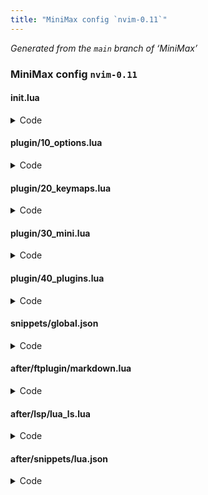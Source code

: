 ```yaml
---
title: "MiniMax config `nvim-0.11`"
---
```


_Generated from the `main` branch of 'MiniMax'_

### MiniMax config `nvim-0.11`

#### init.lua {#init.lua}

<details><summary>Code</summary>

```lua
-- ┌────────────────────┐
-- │ Welcome to MiniMax │
-- └────────────────────┘
--
-- This is a config designed to mostly use MINI. It provides out of the box
-- a stable, polished, and feature rich Neovim experience. Its structure:
--
-- ├ init.lua          Initial (this) file executed during startup
-- ├ plugin/           Files automatically sourced during startup
-- ├── 10_options.lua  Built-in Neovim behavior
-- ├── 20_keymaps.lua  Custom mappings
-- ├── 30_mini.lua     MINI configuration
-- ├── 40_plugins.lua  Plugins outside of MINI
-- ├ snippets/         User defined snippets (has demo file)
-- ├ after/            Files to override behavior added by plugins
-- ├── ftplugin/       Files for filetype behavior (has demo file)
-- ├── lsp/            Language server configurations (has demo file)
-- ├── snippets/       Higher priority snippet files (has demo file)
--
-- Config files are meant to be read, preferably inside a Neovim instance running
-- this config and opened at its root. This will help you better understand your
-- setup. Start with this file. Any order is possible, prefer the one listed above.
-- Ways of navigating your config:
-- - `<Space>` + `e` + (one of) `iokmp` - edit 'init.lua' or 'plugin/' files.
-- - Inside config directory: `<Space>ff` (picker) or `<Space>ed` (explorer)
-- - Navigate existing buffers with `[b`, `]b`, or `<Space>fb`.
--
-- Config files are also meant to be customized. Initially it is a baseline of
-- a working config based on MINI. Modify it to make it yours. Some approaches:
-- - Modify already existing files in a way that keeps them consistent.
-- - Add new files in a way that keeps config consistent.
--   Usually inside 'plugin/' or 'after/'.
--
-- Documentation comments like this can be found throughout the config.
-- Common conventions:
--
-- - See `:h key-notation` for key notation used.
-- - `:h xxx` means "documentation of helptag xxx". Either type text directly
--   followed by Enter or type `<Space>fh` to open a helptag fuzzy picker.
-- - "Type `<Space>fh`" means "press <Space>, followed by f, followed by h".
--   Unless said otherwise, it assumes that Normal mode is current.
-- - "See 'path/to/file'" means see open file at described path and read it.
-- - `:SomeCommand ...` or `:lua ...` means execute mentioned command.

-- Bootstrap 'mini.nvim' manually in a way that it gets managed by 'mini.deps'
local mini_path = vim.fn.stdpath('data') .. '/site/pack/deps/start/mini.nvim'
if not vim.loop.fs_stat(mini_path) then
  vim.cmd('echo "Installing `mini.nvim`" | redraw')
  local origin = 'https://github.com/nvim-mini/mini.nvim'
  local clone_cmd = { 'git', 'clone', '--filter=blob:none', origin, mini_path }
  vim.fn.system(clone_cmd)
  vim.cmd('packadd mini.nvim | helptags ALL')
  vim.cmd('echo "Installed `mini.nvim`" | redraw')
end

-- Plugin manager. Set up immediately for `now()`/`later()` helpers.
-- Example usage:
-- - `MiniDeps.add('...')` - use inside config to add a plugin
-- - `:DepsUpdate` - update all plugins
-- - `:DepsSnapSave` - save a snapshot of currently active plugins
--
-- See also:
-- - `:h MiniDeps-overview` - how to use it
-- - `:h MiniDeps-commands` - all available commands
-- - 'plugin/30_mini.lua' - more details about 'mini.nvim' in general
require('mini.deps').setup()

-- Define config table to be able to pass data between scripts
_G.Config = {}

-- Define custom autocommand group and helper to create an autocommand.
-- Autocommands are Neovim's way to define actions that are executed on events
-- (like creating a buffer, setting an option, etc.).
--
-- See also:
-- - `:h autocommand`
-- - `:h nvim_create_augroup()`
-- - `:h nvim_create_autocmd()`
local gr = vim.api.nvim_create_augroup('custom-config', {})
_G.Config.new_autocmd = function(event, pattern, callback, desc)
  local opts = { group = gr, pattern = pattern, callback = callback, desc = desc }
  vim.api.nvim_create_autocmd(event, opts)
end

-- Some plugins only and 'mini.nvim' modules need setup during startup if Neovim
-- is started like `nvim -- path/to/file`, otherwise delaying startup is fine
_G.Config.now_if_args = vim.fn.argc(-1) > 0 and MiniDeps.now or MiniDeps.later
```

</details>

#### plugin/10_options.lua {#plugin-10_options.lua}

<details><summary>Code</summary>

```lua
-- ┌──────────────────────────┐
-- │ Built-in Neovim behavior │
-- └──────────────────────────┘
--
-- This file defines Neovim's built-in behavior. The goal is to improve overall
-- usability in a way that works best with MINI.
--
-- Here `vim.o.xxx = value` sets default value of option `xxx` to `value`.
-- See `:h 'xxx'` (replace `xxx` with actual option name).
--
-- Option values can be customized on per buffer or window basis.
-- See 'after/ftplugin/' for common example.

-- stylua: ignore start
-- The next part (until `-- stylua: ignore end`) is aligned manually for easier
-- reading. Consider preserving this or remove `-- stylua` lines to autoformat.

-- General ====================================================================
vim.g.mapleader = ' ' -- Use `<Space>` as <Leader> key

vim.o.mouse       = 'a'            -- Enable mouse
vim.o.mousescroll = 'ver:25,hor:6' -- Customize mouse scroll
vim.o.switchbuf   = 'usetab'       -- Use already opened buffers when switching
vim.o.undofile    = true           -- Enable persistent undo

vim.o.shada = "'100,<50,s10,:1000,/100,@100,h" -- Limit ShaDa file (for startup)

-- Enable all filetype plugins and syntax (if not enabled, for better startup)
vim.cmd('filetype plugin indent on')
if vim.fn.exists('syntax_on') ~= 1 then vim.cmd('syntax enable') end

-- UI =========================================================================
vim.o.breakindent    = true       -- Indent wrapped lines to match line start
vim.o.breakindentopt = 'list:-1'  -- Add padding for lists (if 'wrap' is set)
vim.o.colorcolumn    = '+1'       -- Draw column on the right of maximum width
vim.o.cursorline     = true       -- Enable current line highlighting
vim.o.linebreak      = true       -- Wrap lines at 'breakat' (if 'wrap' is set)
vim.o.list           = true       -- Show helpful text indicators
vim.o.number         = true       -- Show line numbers
vim.o.pumheight      = 10         -- Make popup menu smaller
vim.o.ruler          = false      -- Don't show cursor coordinates
vim.o.shortmess      = 'CFOSWaco' -- Disable some built-in completion messages
vim.o.showmode       = false      -- Don't show mode in command line
vim.o.signcolumn     = 'yes'      -- Always show signcolumn (less flicker)
vim.o.splitbelow     = true       -- Horizontal splits will be below
vim.o.splitkeep      = 'screen'   -- Reduce scroll during window split
vim.o.splitright     = true       -- Vertical splits will be to the right
vim.o.winborder      = 'single'   -- Use border in floating windows
vim.o.wrap           = false      -- Don't visually wrap lines (toggle with \w)

vim.o.cursorlineopt  = 'screenline,number' -- Show cursor line per screen line

-- Special UI symbols. More is set via 'mini.basics' later.
vim.o.fillchars = 'eob: ,fold:╌'
vim.o.listchars = 'extends:…,nbsp:␣,precedes:…,tab:> '

-- Folds (see `:h fold-commands`, `:h zM`, `:h zR`, `:h zA`, `:h zj`)
vim.o.foldlevel   = 10       -- Fold nothing by default; set to 0 or 1 to fold
vim.o.foldmethod  = 'indent' -- Fold based on indent level
vim.o.foldnestmax = 10       -- Limit number of fold levels
vim.o.foldtext    = ''       -- Show text under fold with its highlighting

-- Editing ====================================================================
vim.o.autoindent    = true    -- Use auto indent
vim.o.expandtab     = true    -- Convert tabs to spaces
vim.o.formatoptions = 'rqnl1j'-- Improve comment editing
vim.o.ignorecase    = true    -- Ignore case during search
vim.o.incsearch     = true    -- Show search matches while typing
vim.o.infercase     = true    -- Infer case in built-in completion
vim.o.shiftwidth    = 2       -- Use this number of spaces for indentation
vim.o.smartcase     = true    -- Respect case if search pattern has upper case
vim.o.smartindent   = true    -- Make indenting smart
vim.o.spelloptions  = 'camel' -- Treat camelCase word parts as separate words
vim.o.tabstop       = 2       -- Show tab as this number of spaces
vim.o.virtualedit   = 'block' -- Allow going past end of line in blockwise mode

vim.o.iskeyword = '@,48-57,_,192-255,-' -- Treat dash as `word` textobject part

-- Pattern for a start of numbered list (used in `gw`). This reads as
-- "Start of list item is: at least one special character (digit, -, +, *)
-- possibly followed by punctuation (. or `)`) followed by at least one space".
vim.o.formatlistpat = [[^\s*[0-9\-\+\*]\+[\.\)]*\s\+]]

-- Built-in completion
vim.o.complete    = '.,w,b,kspell'                  -- Use less sources
vim.o.completeopt = 'menuone,noselect,fuzzy,nosort' -- Use custom behavior

-- Autocommands ===============================================================

-- Don't auto-wrap comments and don't insert comment leader after hitting 'o'.
-- Do on `FileType` to always override these changes from filetype plugins.
local f = function() vim.cmd('setlocal formatoptions-=c formatoptions-=o') end
_G.Config.new_autocmd('FileType', nil, f, "Proper 'formatoptions'")

-- There are other autocommands created by 'mini.basics'. See 'plugin/30_mini.lua'.

-- Diagnostics ================================================================

-- Neovim has built-in support for showing diagnostic messages. This configures
-- a more conservative display while still being useful.
-- See `:h vim.diagnostic` and `:h vim.diagnostic.config()`.
local diagnostic_opts = {
  -- Show signs on top of any other sign, but only for warnings and errors
  signs = { priority = 9999, severity = { min = 'WARN', max = 'ERROR' } },

  -- Show all diagnostics as underline (for their messages type `<Leader>ld`)
  underline = { severity = { min = 'HINT', max = 'ERROR' } },

  -- Show more details immediately for errors on the current line
  virtual_lines = false,
  virtual_text = {
    current_line = true,
    severity = { min = 'ERROR', max = 'ERROR' },
  },

  -- Don't update diagnostics when typing
  update_in_insert = false,
}

-- Use `later()` to avoid sourcing `vim.diagnostic` on startup
MiniDeps.later(function() vim.diagnostic.config(diagnostic_opts) end)
-- stylua: ignore end
```

</details>

#### plugin/20_keymaps.lua {#plugin-20_keymaps.lua}

<details><summary>Code</summary>

```lua
-- ┌─────────────────┐
-- │ Custom mappings │
-- └─────────────────┘
--
-- This file contains definitions of custom general and Leader mappings.

-- General mappings ===========================================================

-- Use this section to add custom general mappings. See `:h vim.keymap.set()`.

-- An example helper to create a Normal mode mapping
local nmap = function(lhs, rhs, desc)
  -- See `:h vim.keymap.set()`
  vim.keymap.set('n', lhs, rhs, { desc = desc })
end

-- Paste linewise before/after current line
-- Usage: `yiw` to yank a word and `]p` to put it on the next line.
nmap('[p', '<Cmd>exe "put! " . v:register<CR>', 'Paste Above')
nmap(']p', '<Cmd>exe "put "  . v:register<CR>', 'Paste Below')

-- Many general mappings are created by 'mini.basics'. See 'plugin/30_mini.lua'

-- stylua: ignore start
-- The next part (until `-- stylua: ignore end`) is aligned manually for easier
-- reading. Consider preserving this or remove `-- stylua` lines to autoformat.

-- Leader mappings ============================================================

-- Neovim has the concept of a Leader key (see `:h <Leader>`). It is a configurable
-- key that is primarily used for "workflow" mappings (opposed to text editing).
-- Like "open file explorer", "create scratch buffer", "pick from buffers".
--
-- In 'plugin/10_options.lua' <Leader> is set to <Space>, i.e. press <Space>
-- whenever there is a suggestion to press <Leader>.
--
-- This config uses a "two key Leader mappings" approach: first key describes
-- semantic group, second key executes an action. Both keys are usually chosen
-- to create some kind of mnemonic.
-- Example: `<Leader>f` groups "find" type of actions; `<Leader>ff` - find files.
-- Use this section to add Leader mappings in a structural manner.
--
-- Usually if there are global and local kinds of actions, lowercase second key
-- denotes global and uppercase - local.
-- Example: `<Leader>fs` / `<Leader>fS` - find workspace/document LSP symbols.
--
-- Many of the mappings use 'mini.nvim' modules set up in 'plugin/30_mini.lua'.

-- Create a global table with information about Leader groups in certain modes.
-- This is used to provide 'mini.clue' with extra clues.
-- Add an entry if you create a new group.
_G.Config.leader_group_clues = {
  { mode = 'n', keys = '<Leader>b', desc = '+Buffer' },
  { mode = 'n', keys = '<Leader>e', desc = '+Explore/Edit' },
  { mode = 'n', keys = '<Leader>f', desc = '+Find' },
  { mode = 'n', keys = '<Leader>g', desc = '+Git' },
  { mode = 'n', keys = '<Leader>l', desc = '+Language' },
  { mode = 'n', keys = '<Leader>m', desc = '+Map' },
  { mode = 'n', keys = '<Leader>o', desc = '+Other' },
  { mode = 'n', keys = '<Leader>s', desc = '+Session' },
  { mode = 'n', keys = '<Leader>t', desc = '+Terminal' },
  { mode = 'n', keys = '<Leader>v', desc = '+Visits' },

  { mode = 'x', keys = '<Leader>g', desc = '+Git' },
  { mode = 'x', keys = '<Leader>l', desc = '+Language' },
}

-- Helpers for a more concise `<Leader>` mappings.
-- Most of the mappings use `<Cmd>...<CR>` string as a right hand side (RHS) in
-- an attempt to be more concise yet descriptive. See `:h <Cmd>`.
-- This approach also doesn't require the underlying commands/functions to exist
-- during mapping creation: a "lazy loading" approach to improve startup time.
local nmap_leader = function(suffix, rhs, desc)
  vim.keymap.set('n', '<Leader>' .. suffix, rhs, { desc = desc })
end
local xmap_leader = function(suffix, rhs, desc)
  vim.keymap.set('x', '<Leader>' .. suffix, rhs, { desc = desc })
end

-- b is for 'Buffer'. Common usage:
-- - `<Leader>bs` - create scratch (temporary) buffer
-- - `<Leader>ba` - navigate to the alternative buffer
-- - `<Leader>bw` - wipeout (fully delete) current buffer
local new_scratch_buffer = function()
  vim.api.nvim_win_set_buf(0, vim.api.nvim_create_buf(true, true))
end

nmap_leader('ba', '<Cmd>b#<CR>',                                 'Alternate')
nmap_leader('bd', '<Cmd>lua MiniBufremove.delete()<CR>',         'Delete')
nmap_leader('bD', '<Cmd>lua MiniBufremove.delete(0, true)<CR>',  'Delete!')
nmap_leader('bs', new_scratch_buffer,                            'Scratch')
nmap_leader('bw', '<Cmd>lua MiniBufremove.wipeout()<CR>',        'Wipeout')
nmap_leader('bW', '<Cmd>lua MiniBufremove.wipeout(0, true)<CR>', 'Wipeout!')

-- e is for 'Explore' and 'Edit'. Common usage:
-- - `<Leader>ed` - open explorer at current working directory
-- - `<Leader>ef` - open directory of current file (needs to be present on disk)
-- - `<Leader>ei` - edit 'init.lua'
-- - All mappings that use `edit_plugin_file` - edit 'plugin/' config files
local edit_plugin_file = function(filename)
  return string.format('<Cmd>edit %s/plugin/%s<CR>', vim.fn.stdpath('config'), filename)
end
local explore_at_file = '<Cmd>lua MiniFiles.open(vim.api.nvim_buf_get_name(0))<CR>'
local explore_quickfix = function()
  for _, win_id in ipairs(vim.api.nvim_tabpage_list_wins(0)) do
    if vim.fn.getwininfo(win_id)[1].quickfix == 1 then return vim.cmd('cclose') end
  end
  vim.cmd('copen')
end

nmap_leader('ed', '<Cmd>lua MiniFiles.open()<CR>',          'Directory')
nmap_leader('ef', explore_at_file,                          'File directory')
nmap_leader('ei', '<Cmd>edit $MYVIMRC<CR>',                 'init.lua')
nmap_leader('ek', edit_plugin_file('20_keymaps.lua'),       'Keymaps config')
nmap_leader('em', edit_plugin_file('30_mini.lua'),          'MINI config')
nmap_leader('en', '<Cmd>lua MiniNotify.show_history()<CR>', 'Notifications')
nmap_leader('eo', edit_plugin_file('10_options.lua'),       'Options config')
nmap_leader('ep', edit_plugin_file('40_plugins.lua'),       'Plugins config')
nmap_leader('eq', explore_quickfix,                         'Quickfix')

-- f is for 'Fuzzy Find'. Common usage:
-- - `<Leader>ff` - find files; for best performance requires `ripgrep`
-- - `<Leader>fg` - find inside files; requires `ripgrep`
-- - `<Leader>fh` - find help tag
-- - `<Leader>fr` - resume latest picker
-- - `<Leader>fv` - all visited paths; requires 'mini.visits'
--
-- All these use 'mini.pick'. See `:h MiniPick-overview` for an overview.
local pick_added_hunks_buf = '<Cmd>Pick git_hunks path="%" scope="staged"<CR>'

nmap_leader('f/', '<Cmd>Pick history scope="/"<CR>',            '"/" history')
nmap_leader('f:', '<Cmd>Pick history scope=":"<CR>',            '":" history')
nmap_leader('fa', '<Cmd>Pick git_hunks scope="staged"<CR>',     'Added hunks (all)')
nmap_leader('fA', pick_added_hunks_buf,                         'Added hunks (buf)')
nmap_leader('fb', '<Cmd>Pick buffers<CR>',                      'Buffers')
nmap_leader('fc', '<Cmd>Pick git_commits<CR>',                  'Commits (all)')
nmap_leader('fC', '<Cmd>Pick git_commits path="%"<CR>',         'Commits (buf)')
nmap_leader('fd', '<Cmd>Pick diagnostic scope="all"<CR>',       'Diagnostic workspace')
nmap_leader('fD', '<Cmd>Pick diagnostic scope="current"<CR>',   'Diagnostic buffer')
nmap_leader('ff', '<Cmd>Pick files<CR>',                        'Files')
nmap_leader('fg', '<Cmd>Pick grep_live<CR>',                    'Grep live')
nmap_leader('fG', '<Cmd>Pick grep pattern="<cword>"<CR>',       'Grep current word')
nmap_leader('fh', '<Cmd>Pick help<CR>',                         'Help tags')
nmap_leader('fH', '<Cmd>Pick hl_groups<CR>',                    'Highlight groups')
nmap_leader('fl', '<Cmd>Pick buf_lines scope="all"<CR>',        'Lines (all)')
nmap_leader('fL', '<Cmd>Pick buf_lines scope="current"<CR>',    'Lines (buf)')
nmap_leader('fm', '<Cmd>Pick git_hunks<CR>',                    'Modified hunks (all)')
nmap_leader('fM', '<Cmd>Pick git_hunks path="%"<CR>',           'Modified hunks (buf)')
nmap_leader('fr', '<Cmd>Pick resume<CR>',                       'Resume')
nmap_leader('fR', '<Cmd>Pick lsp scope="references"<CR>',       'References (LSP)')
nmap_leader('fs', '<Cmd>Pick lsp scope="workspace_symbol"<CR>', 'Symbols workspace')
nmap_leader('fS', '<Cmd>Pick lsp scope="document_symbol"<CR>',  'Symbols document')
nmap_leader('fv', '<Cmd>Pick visit_paths cwd=""<CR>',           'Visit paths (all)')
nmap_leader('fV', '<Cmd>Pick visit_paths<CR>',                  'Visit paths (cwd)')

-- g is for 'Git'. Common usage:
-- - `<Leader>gs` - show information at cursor
-- - `<Leader>go` - toggle 'mini.diff' overlay to show in-buffer unstaged changes
-- - `<Leader>gd` - show unstaged changes as a patch in separate tabpage
-- - `<Leader>gL` - show Git log of current file
local git_log_cmd = [[Git log --pretty=format:\%h\ \%as\ │\ \%s --topo-order]]
local git_log_buf_cmd = git_log_cmd .. ' --follow -- %'

nmap_leader('ga', '<Cmd>Git diff --cached<CR>',             'Added diff')
nmap_leader('gA', '<Cmd>Git diff --cached -- %<CR>',        'Added diff buffer')
nmap_leader('gc', '<Cmd>Git commit<CR>',                    'Commit')
nmap_leader('gC', '<Cmd>Git commit --amend<CR>',            'Commit amend')
nmap_leader('gd', '<Cmd>Git diff<CR>',                      'Diff')
nmap_leader('gD', '<Cmd>Git diff -- %<CR>',                 'Diff buffer')
nmap_leader('gl', '<Cmd>' .. git_log_cmd .. '<CR>',         'Log')
nmap_leader('gL', '<Cmd>' .. git_log_buf_cmd .. '<CR>',     'Log buffer')
nmap_leader('go', '<Cmd>lua MiniDiff.toggle_overlay()<CR>', 'Toggle overlay')
nmap_leader('gs', '<Cmd>lua MiniGit.show_at_cursor()<CR>',  'Show at cursor')

xmap_leader('gs', '<Cmd>lua MiniGit.show_at_cursor()<CR>', 'Show at selection')

-- l is for 'Language'. Common usage:
-- - `<Leader>ld` - show more diagnostic details in a floating window
-- - `<Leader>lr` - perform rename via LSP
-- - `<Leader>ls` - navigate to source definition of symbol under cursor
--
-- NOTE: most LSP mappings represent a more structured way of replacing built-in
-- LSP mappings (like `:h gra` and others). This is needed because `gr` is mapped
-- by an "replace" operator in 'mini.operators' (which is more commonly used).
local formatting_cmd = '<Cmd>lua require("conform").format({lsp_fallback=true})<CR>'

nmap_leader('la', '<Cmd>lua vim.lsp.buf.code_action()<CR>',     'Actions')
nmap_leader('ld', '<Cmd>lua vim.diagnostic.open_float()<CR>',   'Diagnostic popup')
nmap_leader('lf', formatting_cmd,                               'Format')
nmap_leader('li', '<Cmd>lua vim.lsp.buf.implementation()<CR>',  'Implementation')
nmap_leader('lh', '<Cmd>lua vim.lsp.buf.hover()<CR>',           'Hover')
nmap_leader('lr', '<Cmd>lua vim.lsp.buf.rename()<CR>',          'Rename')
nmap_leader('lR', '<Cmd>lua vim.lsp.buf.references()<CR>',      'References')
nmap_leader('ls', '<Cmd>lua vim.lsp.buf.definition()<CR>',      'Source definition')
nmap_leader('lt', '<Cmd>lua vim.lsp.buf.type_definition()<CR>', 'Type definition')

xmap_leader('lf', formatting_cmd, 'Format selection')

-- m is for 'Map'. Common usage:
-- - `<Leader>mt` - toggle map from 'mini.map' (closed by default)
-- - `<Leader>mf` - focus on the map for fast navigation
-- - `<Leader>ms` - change map's side (if it covers something underneath)
nmap_leader('mf', '<Cmd>lua MiniMap.toggle_focus()<CR>', 'Focus (toggle)')
nmap_leader('mr', '<Cmd>lua MiniMap.refresh()<CR>',      'Refresh')
nmap_leader('ms', '<Cmd>lua MiniMap.toggle_side()<CR>',  'Side (toggle)')
nmap_leader('mt', '<Cmd>lua MiniMap.toggle()<CR>',       'Toggle')

-- o is for 'Other'. Common usage:
-- - `<Leader>oz` - toggle between "zoomed" and regular view of current buffer
nmap_leader('or', '<Cmd>lua MiniMisc.resize_window()<CR>', 'Resize to default width')
nmap_leader('ot', '<Cmd>lua MiniTrailspace.trim()<CR>',    'Trim trailspace')
nmap_leader('oz', '<Cmd>lua MiniMisc.zoom()<CR>',          'Zoom toggle')

-- s is for 'Session'. Common usage:
-- - `<Leader>sn` - start new session
-- - `<Leader>sr` - read previously started session
-- - `<Leader>sd` - delete previously started session
local session_new = 'MiniSessions.write(vim.fn.input("Session name: "))'

nmap_leader('sd', '<Cmd>lua MiniSessions.select("delete")<CR>', 'Delete')
nmap_leader('sn', '<Cmd>lua ' .. session_new .. '<CR>',         'New')
nmap_leader('sr', '<Cmd>lua MiniSessions.select("read")<CR>',   'Read')
nmap_leader('sw', '<Cmd>lua MiniSessions.write()<CR>',          'Write current')

-- t is for 'Terminal'
nmap_leader('tT', '<Cmd>horizontal term<CR>', 'Terminal (horizontal)')
nmap_leader('tt', '<Cmd>vertical term<CR>',   'Terminal (vertical)')

-- v is for 'Visits'. Common usage:
-- - `<Leader>vv` - add    "core" label to current file.
-- - `<Leader>vV` - remove "core" label to current file.
-- - `<Leader>vc` - pick among all files with "core" label.
local make_pick_core = function(cwd, desc)
  return function()
    local sort_latest = MiniVisits.gen_sort.default({ recency_weight = 1 })
    local local_opts = { cwd = cwd, filter = 'core', sort = sort_latest }
    MiniExtra.pickers.visit_paths(local_opts, { source = { name = desc } })
  end
end

nmap_leader('vc', make_pick_core('',  'Core visits (all)'),       'Core visits (all)')
nmap_leader('vC', make_pick_core(nil, 'Core visits (cwd)'),       'Core visits (cwd)')
nmap_leader('vv', '<Cmd>lua MiniVisits.add_label("core")<CR>',    'Add "core" label')
nmap_leader('vV', '<Cmd>lua MiniVisits.remove_label("core")<CR>', 'Remove "core" label')
nmap_leader('vl', '<Cmd>lua MiniVisits.add_label()<CR>',          'Add label')
nmap_leader('vL', '<Cmd>lua MiniVisits.remove_label()<CR>',       'Remove label')
-- stylua: ignore end
```

</details>

#### plugin/30_mini.lua {#plugin-30_mini.lua}

<details><summary>Code</summary>

```lua
-- ┌────────────────────┐
-- │ MINI configuration │
-- └────────────────────┘
--
-- This file contains configuration of the MINI parts of the config.
-- It contains only configs for the 'mini.nvim' plugin (installed in 'init.lua').
--
-- 'mini.nvim' is a library of modules. Each is enabled independently via
-- `require('mini.xxx').setup()` convention. It creates all intended side effects:
-- mappings, autocommands, highlight groups, etc. It also creates a global
-- `MiniXxx` table that can be later used to access module's features.
--
-- Every module's `setup()` function accepts an optional `config` table to
-- adjust its behavior. See the structure of this table at `:h MiniXxx.config`.
--
-- See `:h mini.nvim-general-principles` for more general principles.
--
-- Here each module's `setup()` has a brief explanation of what the module is for,
-- its usage examples (uses Leader mappings from 'plugin/20_keymaps.lua'), and
-- possible directions for more info.
-- For more info about a module see its help page (`:h mini.xxx` for 'mini.xxx').

-- To minimize the time until first screen draw, modules are enabled in two steps:
-- - Step one enables everything that is needed for first draw with `now()`.
--   Sometimes is needed only if Neovim is started as `nvim -- path/to/file`.
-- - Everything else is delayed until the first draw with `later()`.
local now, later = MiniDeps.now, MiniDeps.later
local now_if_args = _G.Config.now_if_args

-- Step one ===================================================================
-- Enable 'miniwinter' color scheme. It comes with 'mini.nvim' and uses 'mini.hues'.
--
-- See also:
-- - `:h mini.nvim-color-schemes` - list of other color schemes
-- - `:h MiniHues-examples` - how to define highlighting with 'mini.hues'
-- - 'plugin/40_plugins.lua' honorable mentions - other good color schemes
now(function() vim.cmd('colorscheme miniwinter') end)

-- You can try these other 'mini.hues'-based color schemes (uncomment with `gcc`):
-- now(function() vim.cmd('colorscheme minispring') end)
-- now(function() vim.cmd('colorscheme minisummer') end)
-- now(function() vim.cmd('colorscheme miniautumn') end)
-- now(function() vim.cmd('colorscheme randomhue') end)

-- Common configuration presets. Example usage:
-- - `<C-s>` in Insert mode - save and go to Normal mode
-- - `go` / `gO` - insert empty line before/after in Normal mode
-- - `gy` / `gp` - copy / paste from system clipboard
-- - `\` + key - toggle common options. Like `\h` toggles highlighting search.
-- - `<C-hjkl>` (four combos) - navigate between windows.
-- - `<M-hjkl>` in Insert/Command mode - navigate in that mode.
--
-- See also:
-- - `:h MiniBasics.config.options` - list of adjusted options
-- - `:h MiniBasics.config.mappings` - list of created mappings
-- - `:h MiniBasics.config.autocommands` - list of created autocommands
now(function()
  require('mini.basics').setup({
    -- Manage options in 'plugin/10_options.lua' for didactic purposes
    options = { basic = false },
    mappings = {
      -- Create `<C-hjkl>` mappings for window navigation
      windows = true,
      -- Create `<M-hjkl>` mappings for navigation in Insert and Command modes
      move_with_alt = true,
    },
  })
end)

-- Icon provider. Usually no need to use manually. It is used by plugins like
-- 'mini.pick', 'mini.files', 'mini.statusline', and others.
now(function()
  -- Set up to not prefer extension-based icon for some extensions
  local ext3_blocklist = { scm = true, txt = true, yml = true }
  local ext4_blocklist = { json = true, yaml = true }
  require('mini.icons').setup({
    use_file_extension = function(ext, _)
      return not (ext3_blocklist[ext:sub(-3)] or ext4_blocklist[ext:sub(-4)])
    end,
  })

  -- Mock 'nvim-tree/nvim-web-devicons' for plugins without 'mini.icons' support.
  -- Not needed for 'mini.nvim' or MiniMax, but might be useful for others.
  later(MiniIcons.mock_nvim_web_devicons)

  -- Add LSP kind icons. Useful for 'mini.completion'.
  later(MiniIcons.tweak_lsp_kind)
end)

-- Miscellaneous small but useful functions. Example usage:
-- - `<Leader>oz` - toggle between "zoomed" and regular view of current buffer
-- - `<Leader>or` - resize window to its "editable width"
-- - `:lua put_text(vim.lsp.get_clients())` - put output of a function below
--   cursor in current buffer. Useful for a detailed exploration.
-- - `:lua put(MiniMisc.stat_summary(MiniMisc.bench_time(f, 100)))` - run
--   function `f` 100 times and report statistical summary of execution times
--
-- Uses `now()` for `setup_xxx()` to work when started like `nvim -- path/to/file`
now_if_args(function()
  -- Makes `:h MiniMisc.put()` and `:h MiniMisc.put_text()` public
  require('mini.misc').setup()

  -- Change current working directory based on the current file path. It
  -- searches up the file tree until the first root marker ('.git' or 'Makefile')
  -- and sets their parent directory as a current directory.
  -- This is helpful when simultaneously dealing with files from several projects.
  MiniMisc.setup_auto_root()

  -- Restore latest cursor position on file open
  MiniMisc.setup_restore_cursor()

  -- Synchronize terminal emulator background with Neovim's background to remove
  -- possibly different color padding around Neovim instance
  MiniMisc.setup_termbg_sync()
end)

-- Notifications provider. Shows all kinds of notifications in the upper right
-- corner (by default). Example usage:
-- - `:h vim.notify()` - show notification (hides automatically)
-- - `<Leader>en` - show notification history
--
-- See also:
-- - `:h MiniNotify.config` for some of common configuration examples.
now(function() require('mini.notify').setup() end)

-- Session management. A thin wrapper around `:h mksession` that consistently
-- manages session files. Example usage:
-- - `<Leader>sn` - start new session
-- - `<Leader>sr` - read previously started session
-- - `<Leader>sd` - delete previously started session
now(function() require('mini.sessions').setup() end)

-- Start screen. This is what is shown when you open Neovim like `nvim`.
-- Example usage:
-- - Type prefix keys to limit available candidates
-- - Navigate down/up with `<C-n>` and `<C-p>`
-- - Press `<CR>` to select an entry
--
-- See also:
-- - `:h MiniStarter-example-config` - non-default config examples
-- - `:h MiniStarter-lifecycle` - how to work with Starter buffer
now(function() require('mini.starter').setup() end)

-- Statusline. Sets `:h 'statusline'` to show more info in a line below window.
-- Example usage:
-- - Left most section indicates current mode (text + highlighting).
-- - Second from left section shows "developer info": Git, diff, diagnostics, LSP.
-- - Center section shows the name of displayed buffer.
-- - Second to right section shows more buffer info.
-- - Right most section shows current cursor coordinates and search results.
--
-- See also:
-- - `:h MiniStatusline-example-content` - example of default content. Use it to
--   configure a custom statusline by setting `config.content.active` function.
now(function() require('mini.statusline').setup() end)

-- Tabline. Sets `:h 'tabline'` to show all listed buffers in a line at the top.
-- Buffers are ordered as they were created. Navigate with `[b` and `]b`.
now(function() require('mini.tabline').setup() end)

-- Step two ===================================================================

-- Extra 'mini.nvim' functionality.
--
-- See also:
-- - `:h MiniExtra.pickers` - pickers. Most are mapped in `<Leader>f` group.
--   Calling `setup()` makes 'mini.pick' respect 'mini.extra' pickers.
-- - `:h MiniExtra.gen_ai_spec` - 'mini.ai' textobject specifications
-- - `:h MiniExtra.gen_highlighter` - 'mini.hipatterns' highlighters
later(function() require('mini.extra').setup() end)

-- Extend and create a/i textobjects, like `:h a(`, `:h a'`, and more).
-- Contains not only `a` and `i` type of textobjects, but also their "next" and
-- "last" variants that will explicitly search for textobjects after and before
-- cursor. Example usage:
-- - `ci)` - *c*hange *i*inside parenthesis (`)`)
-- - `di(` - *d*elete *i*inside padded parenthesis (`(`)
-- - `yaq` - *y*ank *a*round *q*uote (any of "", '', or ``)
-- - `vif` - *v*isually select *i*inside *f*unction call
-- - `cina` - *c*hange *i*nside *n*ext *a*rgument
-- - `valaala` - *v*isually select *a*round *l*ast (i.e. previous) *a*rgument
--   and then again reselect *a*round new *l*ast *a*rgument
--
-- See also:
-- - `:h text-objects` - general info about what textobjects are
-- - `:h MiniAi-builtin-textobjects` - list of all supported textobjects
-- - `:h MiniAi-textobject-specification` - examples of custom textobjects
later(function()
  local ai = require('mini.ai')
  ai.setup({
    -- 'mini.ai' can be extended with custom textobjects
    custom_textobjects = {
      -- Make `aB` / `iB` act on around/inside whole *b*uffer
      B = MiniExtra.gen_ai_spec.buffer(),
      -- For more complicated textobjects that require structural awareness,
      -- use tree-sitter. This example makes `aF`/`iF` mean around/inside function
      -- definition (not call). See `:h MiniAi.gen_spec.treesitter()` for details.
      F = ai.gen_spec.treesitter({ a = '@function.outer', i = '@function.inner' }),
    },

    -- 'mini.ai' by default mostly mimics built-in search behavior: first try
    -- to find textobject covering cursor, then try to find to the right.
    -- Although this works in most cases, some are confusing. It is more robust to
    -- always try to search only covering textobject and explicitly ask to search
    -- for next (`an`/`in`) or last (`an`/`il`).
    -- Try this. If you don't like it - delete next line and this comment.
    search_method = 'cover',
  })
end)

-- Align text interactively. Example usage:
-- - `gaip,` - `ga` (align operator) *i*nside *p*aragraph by comma
-- - `gAip` - start interactive alignment on the paragraph. Choose how to
--   split, justify, and merge string parts. Press `<CR>` to make it permanent,
--   press `<Esc>` to go back to initial state.
--
-- See also:
-- - `:h MiniAlign-example` - hands-on list of examples to practice aligning
-- - `:h MiniAlign.gen_step` - list of support step customizations
-- - `:h MiniAlign-algorithm` - how alignment is done on algorithmic level
later(function() require('mini.align').setup() end)

-- Animate common Neovim actions. Like cursor movement, scroll, window resize,
-- window open, window close. Animations are done based on Neovim events and
-- don't require custom mappings.
--
-- It is not enabled by default because its effects are a matter of taste.
-- Also scroll and resize have some unwanted side effects (see `:h mini.animate`).
-- Uncomment next line (use `gcc`) to enable.
-- later(function() require('mini.animate').setup() end)

-- Go forward/backward with square brackets. Implements consistent sets of mappings
-- for selected targets (like buffers, diagnostic, quickfix list entries, etc.).
-- Example usage:
-- - `]b` - go to next buffer
-- - `[j` - go to previous jump inside current buffer
-- - `[Q` - go to first entry of quickfix list
-- - `]X` - go to last conflict marker in a buffer
--
-- See also:
-- - `:h MiniBracketed` - overall mapping design and list of targets
later(function() require('mini.bracketed').setup() end)

-- Remove buffers. Opened files occupy space in tabline and buffer picker.
-- When not needed, they can be removed. Example usage:
-- - `<Leader>bw` - completely wipeout current buffer (see `:h :bwipeout`)
-- - `<Leader>bW` - completely wipeout current buffer even if it has changes
-- - `<Leader>bd` - delete current buffer (see `:h :bdelete`)
later(function() require('mini.bufremove').setup() end)

-- Show next key clues in a bottom right window. Requires explicit opt-in for
-- keys that act as clue trigger. Example usage:
-- - Press `<Leader>` and wait for 1 second. A window with information about
--   next available keys should appear.
-- - Press one of the listed keys. Window updates immediately to show information
--   about new next available keys. You can press `<BS>` to go back in key sequence.
-- - Press keys until they resolve into some mapping.
--
-- Note: it is designed to work in buffers for normal files. It doesn't work in
-- special buffers (like for 'mini.starter' or 'mini.files') to not conflict
-- with its local mappings.
--
-- See also:
-- - `:h MiniClue-examples` - examples of common setups
-- - `:h MiniClue.ensure_buf_triggers()` - use it to enable triggers in buffer
-- - `:h MiniClue.set_mapping_desc()` - change mapping description not from config
later(function()
  local miniclue = require('mini.clue')
  -- stylua: ignore
  miniclue.setup({
    -- Define which clues to show. By default shows only clues for custom mappings
    -- (uses `desc` field from the mapping; takes precedence over custom clue).
    clues = {
      -- This is defined in 'plugin/20_keymaps.lua' with Leader group descriptions
      Config.leader_group_clues,
      miniclue.gen_clues.builtin_completion(),
      miniclue.gen_clues.g(),
      miniclue.gen_clues.marks(),
      miniclue.gen_clues.registers(),
      -- This creates a submode for window resize mappings. Try the following:
      -- - Press `<C-w>s` to make a window split.
      -- - Press `<C-w>+` to increase height. Clue window still shows clues as if
      --   `<C-w>` is pressed again. Keep pressing just `+` to increase height.
      --   Try pressing `-` to decrease height.
      -- - Stop submode either by `<Esc>` or by any key that is not in submode.
      miniclue.gen_clues.windows({ submode_resize = true }),
      miniclue.gen_clues.z(),
    },
    -- Explicitly opt-in for set of common keys to trigger clue window
    triggers = {
      { mode = 'n', keys = '<Leader>' }, -- Leader triggers
      { mode = 'x', keys = '<Leader>' },
      { mode = 'n', keys = '\\' },       -- mini.basics
      { mode = 'n', keys = '[' },        -- mini.bracketed
      { mode = 'n', keys = ']' },
      { mode = 'x', keys = '[' },
      { mode = 'x', keys = ']' },
      { mode = 'i', keys = '<C-x>' },    -- Built-in completion
      { mode = 'n', keys = 'g' },        -- `g` key
      { mode = 'x', keys = 'g' },
      { mode = 'n', keys = "'" },        -- Marks
      { mode = 'n', keys = '`' },
      { mode = 'x', keys = "'" },
      { mode = 'x', keys = '`' },
      { mode = 'n', keys = '"' },        -- Registers
      { mode = 'x', keys = '"' },
      { mode = 'i', keys = '<C-r>' },
      { mode = 'c', keys = '<C-r>' },
      { mode = 'n', keys = '<C-w>' },    -- Window commands
      { mode = 'n', keys = 'z' },        -- `z` key
      { mode = 'x', keys = 'z' },
    },
  })
end)

-- Tweak and save any color scheme. Contains utility functions to work with
-- color spaces and color schemes. Example usage:
-- - `:Colorscheme default` - switch with animation to the default color scheme
--
-- See also:
-- - `:h MiniColors.interactive()` - interactively tweak color scheme
-- - `:h MiniColors-recipes` - common recipes to use during interactive tweaking
-- - `:h MiniColors.convert()` - convert between color spaces
-- - `:h MiniColors-color-spaces` - list of supported color sapces
--
-- It is not enabled by default because it is not really needed on a daily basis.
-- Uncomment next line (use `gcc`) to enable.
-- later(function() require('mini.colors').setup() end)

-- Comment lines. Provides functionality to work with commented lines.
-- Uses `:h 'commentstring'` option to infer comment structure.
-- Example usage:
-- - `gcip` - toggle comment (`gc`) *i*inside *p*aragraph
-- - `vapgc` - *v*isually select *a*round *p*aragraph and toggle comment (`gc`)
-- - `gcgc` - uncomment (`gc`, operator) comment block at cursor (`gc`, textobject)
--
-- The built-in `:h commenting` is based on 'mini.comment'. Yet this module is
-- still enabled as it provides more customization opportunities.
later(function() require('mini.comment').setup() end)

-- Completion and signature help. Implements async "two stage" autocompletion:
-- - Based on attached LSP servers that support completion.
-- - Fallback (based on built-in keyword completion) if there is no LSP candidates.
--
-- Example usage in Insert mode with attached LSP:
-- - Start typing text that should be recognized by LSP (like variable name).
-- - After 100ms a popup menu with candidates appears.
-- - Press `<Tab>` / `<S-Tab>` to navigate down/up the list. These are set up
--   in 'mini.keymap'. You can also use `<C-n>` / `<C-p>`.
-- - During navigation there is an info window to the right showing extra info
--   that the LSP server can provide about the candidate. It appears after the
--   candidate stays selected for 100ms. Use `<C-f>` / `<C-b>` to scroll it.
-- - Navigating to an entry also changes buffer text. If you are happy with it,
--   keep typing after it. To discard completion completely, press `<C-e>`.
-- - After pressing special trigger(s), usually `(`, a window appears that shows
--   the signature of the current function/method. It gets updated as you type
--   showing the currently active parameter.
--
-- Example usage in Insert mode without an attached LSP or in places not
-- supported by the LSP (like comments):
-- - Start typing a word that is present in current or opened buffers.
-- - After 100ms popup menu with candidates appears.
-- - Navigate with `<Tab>` / `<S-Tab>` or `<C-n>` / `<C-p>`. This also updates
--   buffer text. If happy with choice, keep typing. Stop with `<C-e>`.
--
-- It also works with snippet candidates provided by LSP server. Best experience
-- when paired with 'mini.snippets' (which is set up in this file).
later(function()
  -- Customize post-processing of LSP responses for a better user experience.
  -- Don't show 'Text' suggestions (usually noisy) and show snippets last.
  local process_items_opts = { kind_priority = { Text = -1, Snippet = 99 } }
  local process_items = function(items, base)
    return MiniCompletion.default_process_items(items, base, process_items_opts)
  end
  require('mini.completion').setup({
    lsp_completion = {
      -- Without this config autocompletion is set up through `:h 'completefunc'`.
      -- Although not needed, setting up through `:h 'omnifunc'` is cleaner
      -- (sets up only when needed) and makes it possible to use `<C-u>`.
      source_func = 'omnifunc',
      auto_setup = false,
      process_items = process_items,
    },
  })

  -- Set 'omnifunc' for LSP completion only when needed.
  local on_attach = function(ev)
    vim.bo[ev.buf].omnifunc = 'v:lua.MiniCompletion.completefunc_lsp'
  end
  _G.Config.new_autocmd('LspAttach', nil, on_attach, "Set 'omnifunc'")

  -- Advertise to servers that Neovim now supports certain set of completion and
  -- signature features through 'mini.completion'.
  vim.lsp.config('*', { capabilities = MiniCompletion.get_lsp_capabilities() })
end)

-- Autohighlight word under cursor with a customizable delay.
-- Word boundaries are defined based on `:h 'iskeyword'` option.
--
-- It is not enabled by default because its effects are a matter of taste.
-- Uncomment next line (use `gcc`) to enable.
-- later(function() require('mini.cursorword').setup() end)

-- Work with diff hunks that represent the difference between the buffer text and
-- some reference text set by a source. Default source uses text from Git index.
-- Also provides summary info used in developer section of 'mini.statusline'.
-- Example usage:
-- - `ghip` - apply hunks (`gh`) within *i*nside *p*aragraph
-- - `gHG` - reset hunks (`gH`) from cursor until end of buffer (`G`)
-- - `ghgh` - apply (`gh`) hunk at cursor (`gh`)
-- - `gHgh` - reset (`gH`) hunk at cursor (`gh`)
-- - `<Leader>go` - toggle overlay
--
-- See also:
-- - `:h MiniDiff-overview` - overview of how module works
-- - `:h MiniDiff-diff-summary` - available summary information
-- - `:h MiniDiff.gen_source` - available built-in sources
later(function() require('mini.diff').setup() end)

-- Navigate and manipulate file system
--
-- Navigation is done using column view (Miller columns) to display nested
-- directories, they are displayed in floating windows in top left corner.
--
-- Manipulate files and directories by editing text as regular buffers.
--
-- Example usage:
-- - `<Leader>ed` - open current working directory
-- - `<Leader>ef` - open directory of current file (needs to be present on disk)
--
-- Basic navigation:
-- - `l` - go in entry at cursor: navigate into directory or open file
-- - `h` - go out of focused directory
-- - Navigate window as any regular buffer
-- - Press `g?` inside explorer to see more mappings
--
-- Basic manipulation:
-- - After any following action, press `=` in Normal mode to synchronize, read
--   carefully about actions, press `y` or `<CR>` to confirm
-- - New entry: press `o` and type its name; end with `/` to create directory
-- - Rename: press `C` and type new name
-- - Delete: type `dd`
-- - Move/copy: type `dd`/`yy`, navigate to target directory, press `p`
--
-- See also:
-- - `:h MiniFiles-navigation` - more details about how to navigate
-- - `:h MiniFiles-manipulation` - more details about how to manipulate
-- - `:h MiniFiles-examples` - examples of common setups
later(function()
  -- Enable directory/file preview
  require('mini.files').setup({ windows = { preview = true } })

  -- Add common bookmarks for every explorer. Example usage inside explorer:
  -- - `'c` to navigate into your config directory
  -- - `g?` to see available bookmarks
  local add_marks = function()
    MiniFiles.set_bookmark('c', vim.fn.stdpath('config'), { desc = 'Config' })
    local minideps_plugins = vim.fn.stdpath('data') .. '/site/pack/deps/opt'
    MiniFiles.set_bookmark('p', minideps_plugins, { desc = 'Plugins' })
    MiniFiles.set_bookmark('w', vim.fn.getcwd, { desc = 'Working directory' })
  end
  _G.Config.new_autocmd('User', 'MiniFilesExplorerOpen', add_marks, 'Add bookmarks')
end)

-- Git integration for more straightforward Git actions based on Neovim's state.
-- It is not meant as a fully featured Git client, only to provide helpers that
-- integrate better with Neovim. Example usage:
-- - `<Leader>gs` - show information at cursor
-- - `<Leader>gd` - show unstaged changes as a patch in separate tabpage
-- - `<Leader>gL` - show Git log of current file
-- - `:Git help git` - show output of `git help git` inside Neovim
--
-- See also:
-- - `:h MiniGit-examples` - examples of common setups
-- - `:h :Git` - more details about `:Git` user command
-- - `:h MiniGit.show_at_cursor()` - what information at cursor is shown
later(function() require('mini.git').setup() end)

-- Highlight patterns in text. Like `TODO`/`NOTE` or color hex codes.
-- Example usage:
-- - `:Pick hipatterns` - pick among all highlighted patterns
--
-- See also:
-- - `:h MiniHipatterns-examples` - examples of common setups
later(function()
  local hipatterns = require('mini.hipatterns')
  local hi_words = MiniExtra.gen_highlighter.words
  hipatterns.setup({
    highlighters = {
      -- Highlight a fixed set of common words. Will be highlighted in any place,
      -- not like "only in comments".
      fixme = hi_words({ 'FIXME', 'Fixme', 'fixme' }, 'MiniHipatternsFixme'),
      hack = hi_words({ 'HACK', 'Hack', 'hack' }, 'MiniHipatternsHack'),
      todo = hi_words({ 'TODO', 'Todo', 'todo' }, 'MiniHipatternsTodo'),
      note = hi_words({ 'NOTE', 'Note', 'note' }, 'MiniHipatternsNote'),

      -- Highlight hex color string (#aabbcc) with that color as a background
      hex_color = hipatterns.gen_highlighter.hex_color(),
    },
  })
end)

-- Visualize and work with indent scope. It visualizes indent scope "at cursor"
-- with animated vertical line. Provides relevant motions and textobjects.
-- Example usage:
-- - `cii` - *c*hange *i*nside *i*ndent scope
-- - `Vaiai` - *V*isually select *a*round *i*ndent scope and then again
--   reselect *a*round new *i*indent scope
-- - `[i` / `]i` - navigate to scope's top / bottom
--
-- See also:
-- - `:h MiniIndentscope.gen_animation` - available animation rules
later(function() require('mini.indentscope').setup() end)

-- Jump to next/previous single character. It implements "smarter `fFtT` keys"
-- (see `:h f`) that work across multiple lines, start "jumping mode", and
-- highlight all target matches. Example usage:
-- - `fxff` - move *f*orward onto next character "x", then next, and next again
-- - `dt)` - *d*elete *t*ill next closing parenthesis (`)`)
later(function() require('mini.jump').setup() end)

-- Jump within visible lines to pre-defined spots via iterative label filtering.
-- Spots are computed by a configurable spotter function. Example usage:
-- - Lock eyes on desired location to jump
-- - `<CR>` - start jumping; this shows character labels over target spots
-- - Type character that appears over desired location; number of target spots
--   should be reduced
-- - Keep typing labels until target spot is unique to perform the jump
--
-- See also:
-- - `:h MiniJump2d.gen_spotter` - list of available spotters
later(function() require('mini.jump2d').setup() end)

-- Special key mappings. Provides helpers to map:
-- - Multi-step actions. Apply action 1 if condition is met; else apply
--   action 2 if condition is met; etc.
-- - Combos. Sequence of keys where each acts immediately plus execute extra
--   action if all are typed fast enough. Useful for Insert mode mappings to not
--   introduce delay when typing mapping keys without intention to execute action.
--
-- See also:
-- - `:h MiniKeymap-examples` - examples of common setups
-- - `:h MiniKeymap.map_multistep()` - map multi-step action
-- - `:h MiniKeymap.map_combo()` - map combo
later(function()
  require('mini.keymap').setup()
  -- Navigate 'mini.completion' menu with `<Tab>` /  `<S-Tab>`
  MiniKeymap.map_multistep('i', '<Tab>', { 'pmenu_next' })
  MiniKeymap.map_multistep('i', '<S-Tab>', { 'pmenu_prev' })
  -- On `<CR>` try to accept current completion item, fall back to accounting
  -- for pairs from 'mini.pairs'
  MiniKeymap.map_multistep('i', '<CR>', { 'pmenu_accept', 'minipairs_cr' })
  -- On `<BS>` just try to account for pairs from 'mini.pairs'
  MiniKeymap.map_multistep('i', '<BS>', { 'minipairs_bs' })
end)

-- Window with text overview. It is displayed on the right hand side. Can be used
-- for quick overview and navigation. Hidden by default. Example usage:
-- - `<Leader>mt` - toggle map window
-- - `<Leader>mf` - focus on the map for fast navigation
-- - `<Leader>ms` - change map's side (if it covers something underneath)
--
-- See also:
-- - `:h MiniMap.gen_encode_symbols` - list of symbols to use for text encoding
-- - `:h MiniMap.gen_integration` - list of integrations to show in the map
--
-- NOTE: Might introduce lag on very big buffers (10000+ lines)
later(function()
  local map = require('mini.map')
  map.setup({
    -- Use Braille dots to encode text
    symbols = { encode = map.gen_encode_symbols.dot('4x2') },
    -- Show built-in search matches, 'mini.diff' hunks, and diagnostic entries
    integrations = {
      map.gen_integration.builtin_search(),
      map.gen_integration.diff(),
      map.gen_integration.diagnostic(),
    },
  })

  -- Map built-in navigation characters to force map refresh
  for _, key in ipairs({ 'n', 'N', '*', '#' }) do
    local rhs = key
      -- Also open enough folds when jumping to the next match
      .. 'zv'
      .. '<Cmd>lua MiniMap.refresh({}, { lines = false, scrollbar = false })<CR>'
    vim.keymap.set('n', key, rhs)
  end
end)

-- Move any selection in any direction. Example usage in Normal mode:
-- - `<M-j>`/`<M-k>` - move current line down / up
-- - `<M-h>`/`<M-l>` - decrease / increase indent of current line
--
-- Example usage in Visual mode:
-- - `<M-h>`/`<M-j>`/`<M-k>`/`<M-l>` - move selection left/down/up/right
later(function() require('mini.move').setup() end)

-- Text edit operators. All operators have mappings for:
-- - Regular operator (waits for motion/textobject to use)
-- - Current line action (repeat second character of operator to activate)
-- - Act on visual selection (type operator in Visual mode)
--
-- Example usage:
-- - `griw` - replace (`gr`) *i*inside *w*ord
-- - `gmm` - multiple/duplicate (`gm`) current line (extra `m`)
-- - `vipgs` - *v*isually select *i*nside *p*aragraph and sort it (`gs`)
-- - `gxiww.` - exchange (`gx`) *i*nside *w*ord with next word (`w` to navigate
--   to it and `.` to repeat exchange operator)
-- - `g==` - execute current line as Lua code and replace with its output.
--   For example, typing `g==` over line `vim.lsp.get_clients()` shows
--   information about all available LSP clients.
--
-- See also:
-- - `:h MiniOperators-mappings` - overview of how mappings are created
-- - `:h MiniOperators-overview` - overview of present operators
later(function()
  require('mini.operators').setup()

  -- Create mappings for swapping adjacent arguments. Notes:
  -- - Relies on `a` argument textobject from 'mini.ai'.
  -- - It is not 100% reliable, but mostly works.
  -- - It overrides `:h (` and `:h )`.
  -- Explanation: `gx`-`ia`-`gx`-`ila` <=> exchange current and last argument
  -- Usage: when on `a` in `(aa, bb)` press `)` followed by `(`.
  vim.keymap.set('n', '(', 'gxiagxila', { remap = true, desc = 'Swap arg left' })
  vim.keymap.set('n', ')', 'gxiagxina', { remap = true, desc = 'Swap arg right' })
end)

-- Autopairs functionality. Insert pair when typing opening character and go over
-- right character if it is already to cursor's right. Also provides mappings for
-- `<CR>` and `<BS>` to perform extra actions when inside pair.
-- Example usage in Insert mode:
-- - `(` - insert "()" and put cursor between them
-- - `)` when there is ")" to the right - jump over ")" without inserting new one
-- - `<C-v>(` - always insert a single "(" literally. This is useful since
--   'mini.pairs' doesn't provide particularly smart behavior, like auto balancing
later(function()
  -- Create pairs not only in Insert, but also in Command line mode
  require('mini.pairs').setup({ modes = { command = true } })
end)

-- Pick anything with single window layout and fast matching. This is one of
-- the main usability improvements as it powers a lot of "find things quickly"
-- workflows. How to use a picker:
-- - Start picker, usually with `:Pick <picker-name>` command. Like `:Pick files`.
--   It shows a single window in the bottom left corner filled with possible items
--   to choose from. Current item has special full line highlighting.
--   At the top there is a current query used to filter+sort items.
-- - Type characters (appear at top) to narrow down items. There is fuzzy matching:
--   characters may not match one-by-one, but they should be in correct order.
-- - Navigate down/up with `<C-n>`/`<C-p>`.
-- - Press `<Tab>` to show item's preview. `<Tab>` again goes back to items.
-- - Press `<S-Tab>` to show picker's info. `<S-Tab>` again goes back to items.
-- - Press `<CR>` to choose an item. The exact action depends on the picker: `files`
--   picker opens a selected file, `help` picker opens help page on selected tag.
--   To close picker without choosing an item, press `<Esc>`.
--
-- Example usage:
-- - `<Leader>ff` - *f*ind *f*iles; for best performance requires `ripgrep`
-- - `<Leader>fg` - *f*ind inside files (a.k.a. "to *g*rep"); requires `ripgrep`
-- - `<Leader>fh` - *f*ind *h*elp tag
-- - `<Leader>fr` - *r*esume latest picker
-- - `:h vim.ui.select()` - implemented with 'mini.pick'
--
-- See also:
-- - `:h MiniPick-overview` - overview of picker functionality
-- - `:h MiniPick-examples` - examples of common setups
-- - `:h MiniPick.builtin` and `:h MiniExtra.pickers` - available pickers;
--   Execute one either with Lua function, `:Pick <picker-name>` command, or
--   one of `<Leader>f` mappings defined in 'plugin/20_keymaps.lua'
later(function() require('mini.pick').setup() end)

-- Manage and expand snippets (templates for a frequently used text).
-- Typical workflow is to type snippet's (configurable) prefix and expand it
-- into a snippet session.
--
-- How to manage snippets:
-- - 'mini.snippets' itself doesn't come with preconfigured snippets. Instead there
--   is a flexible system of how snippets are prepared before expanding.
--   They can come from pre-defined path on disk, 'snippets/' directories inside
--   config or plugins, defined inside `setup()` call directly.
-- - This config, however, does come with snippet configuration:
--     - 'snippets/global.json' is a file with global snippets that will be
--       available in any buffer
--     - 'after/snippets/lua.json' defines personal snippets for Lua language
--     - 'friendly-snippets' plugin configured in 'plugin/40_plugins.lua' provides
--       a collection of language snippets
--
-- How to expand a snippet in Insert mode:
-- - If you know snippet's prefix, type it as a word and press `<C-j>`. Snippet's
--   body should be inserted instead of the prefix.
-- - If you don't remember snippet's prefix, type only part of it (or none at all)
--   and press `<C-j>`. It should show picker with all snippets that have prefixes
--   matching typed characters (or all snippets if none was typed).
--   Choose one and its body should be inserted instead of previously typed text.
--
-- How to navigate during snippet session:
-- - Snippets can contain tabstops - places for user to interactively adjust text.
--   Each tabstop is highlighted depending on session progression - whether tabstop
--   is current, was or was not visited. If tabstop doesn't yet have text, it is
--   visualized with special "ghost" inline text: • and ∎ by default.
-- - Type necessary text at current tabstop and navigate to next/previous one
--   by pressing `<C-l>` / `<C-h>`.
-- - Repeat previous step until you reach special final tabstop, usually denoted
--   by ∎ symbol. If you spotted a mistake in an earlier tabstop, navigate to it
--   and return back to the final tabstop.
-- - To end a snippet session when at final tabstop, keep typing or go into
--   Normal mode. To force end snippet session, press `<C-c>`.
--
-- See also:
-- - `:h MiniSnippets-overview` - overview of how module works
-- - `:h MiniSnippets-examples` - examples of common setups
-- - `:h MiniSnippets-session` - details about snippet session
-- - `:h MiniSnippets.gen_loader` - list of available loaders
later(function()
  -- Define language patterns to work better with 'friendly-snippets'
  local latex_patterns = { 'latex/**/*.json', '**/latex.json' }
  local lang_patterns = {
    tex = latex_patterns,
    plaintex = latex_patterns,
    -- Recognize special injected language of markdown tree-sitter parser
    markdown_inline = { 'markdown.json' },
  }

  local snippets = require('mini.snippets')
  local config_path = vim.fn.stdpath('config')
  snippets.setup({
    snippets = {
      -- Always load 'snippets/global.json' from config directory
      snippets.gen_loader.from_file(config_path .. '/snippets/global.json'),
      -- Load from 'snippets/' directory of plugins, like 'friendly-snippets'
      snippets.gen_loader.from_lang({ lang_patterns = lang_patterns }),
    },
  })

  -- By default snippets available at cursor are not shown as candidates in
  -- 'mini.completion' menu. This requires a dedicated in-process LSP server
  -- that will provide them. To have that, uncomment next line (use `gcc`).
  -- MiniSnippets.start_lsp_server()
end)

-- Split and join arguments (regions inside brackets between allowed separators).
-- It uses Lua patterns to find arguments, which means it works in comments and
-- strings but can be not as accurate as tree-sitter based solutions.
-- Each action can be configured with hooks (like add/remove trailing comma).
-- Example usage:
-- - `gS` - toggle between joined (all in one line) and split (each on a separate
--   line and indented) arguments. It is dot-repeatable (see `:h .`).
--
-- See also:
-- - `:h MiniSplitjoin.gen_hook` - list of available hooks
later(function() require('mini.splitjoin').setup() end)

-- Surround actions: add/delete/replace/find/highlight. Working with surroundings
-- is surprisingly common: surround word with quotes, replace `)` with `]`, etc.
-- This module comes with many built-in surroundings, each identified by a single
-- character. It searches only for surrounding that covers cursor and comes with
-- a special "next" / "last" versions of actions to search forward or backward
-- (just like 'mini.ai'). All text editing actions are dot-repeatable (see `:h .`).
--
-- Example usage (this may feel intimidating at first, but after practice it
-- becomes second nature during text editing):
-- - `saiw)` - *s*urround *a*dd for *i*nside *w*ord parenthesis (`)`)
-- - `sdf`   - *s*urround *d*elete *f*unction call (like `f(var)` -> `var`)
-- - `srb[`  - *s*urround *r*eplace *b*racket (any of [], (), {}) with padded `[`
-- - `sf*`   - *s*urround *f*ind right part of `*` pair (like bold in markdown)
-- - `shf`   - *s*urround *h*ighlight current *f*unction call
-- - `srn{{` - *s*urround *r*eplace *n*ext curly bracket `{` with padded `{`
-- - `sdl'`  - *s*urround *d*elete *l*ast quote pair (`'`)
-- - `vaWsa<Space>` - *v*isually select *a*round *W*ORD and *s*urround *a*dd
--                    spaces (`<Space>`)
--
-- See also:
-- - `:h MiniSurround-builtin-surroundings` - list of all supported surroundings
-- - `:h MiniSurround-surrounding-specification` - examples of custom surroundings
-- - `:h MiniSurround-vim-surround-config` - alternative set of action mappings
later(function() require('mini.surround').setup() end)

-- Highlight and remove trailspace. Temporarily stops highlighting in Insert mode
-- to reduce noise when typing. Example usage:
-- - `<Leader>ot` - trim all trailing whitespace in a buffer
later(function() require('mini.trailspace').setup() end)

-- Track and reuse file system visits. Every file/directory visit is persistently
-- tracked on disk to later reuse: show in special frecency order, etc. It also
-- supports adding labels to visited paths to quickly navigate between them.
-- Example usage:
-- - `<Leader>fv` - find across all visits
-- - `<Leader>vv` / `<Leader>vV` - add/remove special "core" label to current file
-- - `<Leader>vc` / `<Leader>vC` - show files with "core" label; all or added within
--   current working directory
--
-- See also:
-- - `:h MiniVisits-overview` - overview of how module works
-- - `:h MiniVisits-examples` - examples of common setups
later(function() require('mini.visits').setup() end)

-- Not mentioned here, but can be useful:
-- - 'mini.doc' - needed only for plugin developers.
-- - 'mini.fuzzy' - not really needed on a daily basis.
-- - 'mini.test' - needed only for plugin developers.
```

</details>

#### plugin/40_plugins.lua {#plugin-40_plugins.lua}

<details><summary>Code</summary>

```lua
-- ┌─────────────────────────┐
-- │ Plugins outside of MINI │
-- └─────────────────────────┘
--
-- This file contains installation and configuration of plugins outside of MINI.
-- They significantly improve user experience in a way not yet possible with MINI.
-- These are mostly plugins that provide programming language specific behavior.
--
-- Use this file to install and configure other such plugins.

-- Make concise helpers for installing/adding plugins in two stages
local add, later = MiniDeps.add, MiniDeps.later
local now_if_args = _G.Config.now_if_args

-- Tree-sitter ================================================================

-- Tree-sitter is a tool for fast incremental parsing. It converts text into
-- a hierarchical structure (called tree) that can be used to implement advanced
-- and/or more precise actions: syntax highlighting, textobjects, indent, etc.
--
-- Tree-sitter support is built into Neovim (see `:h treesitter`). However, it
-- requires two extra pieces that don't come with Neovim directly:
-- - Language parsers: programs that convert text into trees. Some are built-in
--   (like for Lua), 'nvim-treesitter' provides many others.
-- - Query files: definitions of how to extract information from trees in
--   a useful manner (see `:h treesitter-query`). 'nvim-treesitter' also provides
--   these, while 'nvim-treesitter-textobjects' provides the ones for Neovim
--   textobjects (see `:h text-objects`, `:h MiniAi.gen_spec.treesitter()`).
--
-- Add these plugins now if file (and not 'mini.starter') is shown after startup.
now_if_args(function()
  add({
    source = 'nvim-treesitter/nvim-treesitter',
    -- Use `main` branch since `master` branch is frozen, yet still default
    checkout = 'main',
    -- Update tree-sitter parser after plugin is updated
    hooks = { post_checkout = function() vim.cmd('TSUpdate') end },
  })
  add({
    source = 'nvim-treesitter/nvim-treesitter-textobjects',
    -- Same logic as for 'nvim-treesitter'
    checkout = 'main',
  })

  -- Ensure installed parsers for listed languages. Add to `languages`
  -- array languages which you want to have installed. To see available languages:
  -- - Execute `:=require('nvim-treesitter').get_available()`
  -- - Visit
  --   https://github.com/nvim-treesitter/nvim-treesitter/blob/main/SUPPORTED_LANGUAGES.md
  local ensure_languages = {
    -- These are already installed. Used as an example.
    'lua',
    'vimdoc',
    'markdown',
  }
  local isnt_installed = function(lang)
    return #vim.api.nvim_get_runtime_file('parser/' .. lang .. '.*', false) == 0
  end
  local to_install = vim.tbl_filter(isnt_installed, ensure_languages)
  if #to_install > 0 then require('nvim-treesitter').install(to_install) end

  -- Ensure tree-sitter enabled after opening a file for target language
  local filetypes = {}
  for _, lang in ipairs(ensure_languages) do
    for _, ft in ipairs(vim.treesitter.language.get_filetypes(lang)) do
      table.insert(filetypes, ft)
    end
  end
  local ts_start = function(ev) vim.treesitter.start(ev.buf) end
  _G.Config.new_autocmd('FileType', filetypes, ts_start, 'Start tree-sitter')
end)

-- Language servers ===========================================================

-- Language Server Protocol (LSP) is a set of conventions that power creation of
-- language specific tools. It requires two parts:
-- - Server - program that performs language specific computations.
-- - Client - program that asks server for computations and shows results.
--
-- Here Neovim itself is a client (see `:h vim.lsp`). Language servers need to
-- be installed separately based on your OS, CLI tools, and preferences.
-- See note about 'mason.nvim' at the bottom of the file.
--
-- Neovim's team collects commonly used configurations for most language servers
-- inside 'neovim/nvim-lspconfig' plugin.
--
-- Add it now if file (and not 'mini.starter') is shown after startup.
now_if_args(function()
  add('neovim/nvim-lspconfig')

  -- Use `:h vim.lsp.enable()` to automatically enable language server based on
  -- the rules provided by 'nvim-lspconfig'.
  -- Use `:h vim.lsp.config()` or 'ftplugin/lsp/' directory to configure servers.
  -- Uncomment and tweak the following `vim.lsp.enable()` call to enable servers.
  -- vim.lsp.enable({
  --   -- For example, if `lua-language-server` is installed, use `'lua_ls'` entry
  -- })
end)

-- Formatting =================================================================

-- Programs dedicated to text formatting (a.k.a. formatters) are very useful.
-- Neovim has built-in tools for text formatting (see `:h gq` and `:h 'formatprg'`).
-- They can be used to configure external programs, but it might become tedious.
--
-- The 'stevearc/conform.nvim' plugin is a good and maintained solution for easier
-- formatting setup.
later(function()
  add('stevearc/conform.nvim')

  -- See also:
  -- - `:h Conform`
  -- - `:h conform-options`
  -- - `:h conform-formatters`
  require('conform').setup({
    -- Map of filetype to formatters
    -- Make sure that necessary CLI tool is available
    -- formatters_by_ft = { lua = { 'stylua' } },
  })
end)

-- Snippets ===================================================================

-- Although 'mini.snippets' provides functionality to manage snippet files, it
-- deliberately doesn't come with those.
--
-- The 'rafamadriz/friendly-snippets' is currently the largest collection of
-- snippet files. They are organized in 'snippets/' directory (mostly) per language.
-- 'mini.snippets' is designed to work with it as seamlessly as possible.
-- See `:h MiniSnippets.gen_loader.from_lang()`.
later(function() add('rafamadriz/friendly-snippets') end)

-- Honorable mentions =========================================================

-- 'mason-org/mason.nvim' (a.k.a. "Mason") is a great tool (package manager) for
-- installing external language servers, formatters, and linters. It provides
-- a unified interface for installing, updating, and deleting such programs.
--
-- The caveat is that these programs will be set up to be mostly used inside Neovim.
-- If you need them to work elsewhere, consider using other package managers.
--
-- You can use it like so:
-- later(function()
--   add('mason-org/mason.nvim')
--   require('mason').setup()
-- end)

-- Beautiful, usable, well maintained color schemes outside of 'mini.nvim' and
-- have full support of its highlight groups. Use if you don't like 'miniwinter'
-- enabled in 'plugin/30_mini.lua' or other suggested 'mini.hues' based ones.
-- MiniDeps.now(function()
--   -- Install only those that you need
--   add('sainnhe/everforest')
--   add('Shatur/neovim-ayu')
--   add('ellisonleao/gruvbox.nvim')
--
--   -- Enable only one
--   vim.cmd('color everforest')
-- end)
```

</details>

#### snippets/global.json {#snippets-global.json}

<details><summary>Code</summary>

```json
{
  "Current datetime": {
    "prefix": "cdtm",
    "body": "$CURRENT_YEAR-$CURRENT_MONTH-$CURRENT_DATE $CURRENT_HOUR:$CURRENT_MINUTE:$CURRENT_SECOND",
    "description": "Insert current datetime (YYYY-mm-dd HH:MM:SS)"
  },
  "Current date": {
    "prefix": "cdate",
    "body": "$CURRENT_YEAR-$CURRENT_MONTH-$CURRENT_DATE",
    "description": "Insert current date (YYYY-mm-dd)"
  },
  "Current time": {
    "prefix": "ctime",
    "body": "$CURRENT_HOUR:$CURRENT_MINUTE:$CURRENT_SECOND",
    "description": "Insert current time (HH:MM:SS)"
  }
}
```

</details>

#### after/ftplugin/markdown.lua {#after-ftplugin-markdown.lua}

<details><summary>Code</summary>

```lua
-- ┌─────────────────────────┐
-- │ Filetype config example │
-- └─────────────────────────┘
--
-- This is an example of a configuration that will apply only to a particular
-- filetype, which is the same as file's basename ('markdown' in this example;
-- which is for '*.md' files).
--
-- It can contain any code which will be usually executed when the file is opened
-- (strictly speaking, on every 'filetype' option value change to target value).
-- Usually it needs to define buffer/window local options and variables.
-- So instead of `vim.o` to set options, use `vim.bo` for buffer-local options and
-- `vim.cmd('setlocal ...')` for window-local options (currently more robust).
--
-- This is also a good place to set buffer-local 'mini.nvim' variables.
-- See `:h mini.nvim-buffer-local-config` and `:h mini.nvim-disabling-recipes`.

-- Enable spelling and wrap for window
vim.cmd('setlocal spell wrap')

-- Fold with tree-sitter
vim.cmd('setlocal foldmethod=expr foldexpr=v:lua.vim.treesitter.foldexpr()')

-- Disable built-in `gO` mapping in favor of 'mini.basics'
vim.keymap.del('n', 'gO', { buffer = 0 })

-- Set markdown-specific surrounding in 'mini.surround'
vim.b.minisurround_config = {
  custom_surroundings = {
    -- Markdown link. Common usage:
    -- `saiwL` + [type/paste link] + <CR> - add link
    -- `sdL` - delete link
    -- `srLL` + [type/paste link] + <CR> - replace link
    L = {
      input = { '%[().-()%]%(.-%)' },
      output = function()
        local link = require('mini.surround').user_input('Link: ')
        return { left = '[', right = '](' .. link .. ')' }
      end,
    },
  },
}
```

</details>

#### after/lsp/lua_ls.lua {#after-lsp-lua_ls.lua}

<details><summary>Code</summary>

```lua
-- ┌────────────────────┐
-- │ LSP config example │
-- └────────────────────┘
--
-- This file contains configuration of 'lua_ls' language server.
-- Source: https://github.com/LuaLS/lua-language-server
--
-- It is used by `:h vim.lsp.enable()` and `:h vim.lsp.config()`.
-- See `:h vim.lsp.Config` and `:h vim.lsp.ClientConfig` for all available fields.
--
-- This config is designed for Lua's activity around Neovim. It provides only
-- basic config and can be further improved.
return {
  on_attach = function(client, buf_id)
    -- Reduce very long list of triggers for better 'mini.completion' experience
    client.server_capabilities.completionProvider.triggerCharacters =
      { '.', ':', '#', '(' }

    -- Use this function to define buffer-local mappings and behavior that depend
    -- on attached client or only makes sense if there is language server attached.
  end,
  -- LuaLS Structure of these settings comes from LuaLS, not Neovim
  settings = {
    Lua = {
      -- Define runtime properties. Use 'LuaJIT', as it is built into Neovim.
      runtime = { version = 'LuaJIT', path = vim.split(package.path, ';') },
      workspace = {
        -- Don't analyze code from submodules
        ignoreSubmodules = true,
        -- Add Neovim's methods for easier code writing
        library = { vim.env.VIMRUNTIME },
      },
    },
  },
}
```

</details>

#### after/snippets/lua.json {#after-snippets-lua.json}

<details><summary>Code</summary>

```json
{
  "local": { "prefix": "l", "body": "local $1 = $0" },
  "Remove prefixes": { "prefix": ["lfu", "ll", "lpca"] }
}
```

</details>

